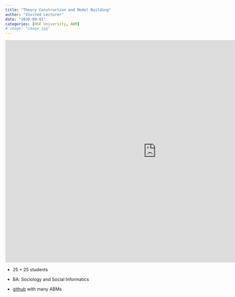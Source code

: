 ```yaml
---
title: "Theory Construction and Model Building"
author: "Invited Lecturer"
date: "2020-09-01"
categories: [HSE University, ABM]
# image: "image.jpg"
---
```

:::{div}
<iframe src="https://docs.google.com/presentation/d/e/2PACX-1vTo5G1EPLFji4hMlZItgqqAlAacMf2fmAvxgcvq2ffukwpyPZ3aPi4kwtCUDWX7YmL-jRiNXg-tsWih/embed?start=false&loop=false&delayms=3000" frameborder="0" width="960" height="708" allowfullscreen="true" mozallowfullscreen="true" webkitallowfullscreen="true"></iframe>
:::

-   25 + 25 students

-   BA: Sociology and Social Informatics

-   [github](https://github.com/vvseva/AMB) with many ABMs
